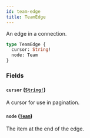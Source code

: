 ```yaml
---
id: team-edge
title: TeamEdge
---
```


An edge in a connection.

```graphql
type TeamEdge {
  cursor: String!
  node: Team
}
```

### Fields

#### `cursor` ([`String!`](/docs/api/scalars/string))

A cursor for use in pagination.

#### `node` ([`Team`](/docs/api/objects/team))

The item at the end of the edge.
